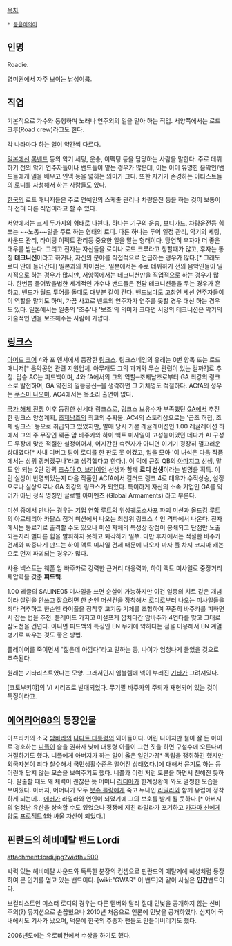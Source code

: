 [[목차]]

 * [[동음이의어]]

== 인명 ==
Roadie. 

영미권에서 자주 보이는 남성이름.

== 직업 ==
기본적으로 가수와 동행하며 노래나 연주외의 일을 맡아 하는 직업.
서양쪽에서는 로드 크루(Road crew)라고도 한다.

각 나라마다 하는 일이 약간씩 다르다.

[[일본]]에선 [[록밴드]] 등의 악기 세팅, 운송, 이펙팅 등을 담당하는 사람을 말한다. 주로 데뷔하기 전의 악기 연주자들이나 밴드들이 맡는 경우가 많은데, 이는 이미 유명한 음악인/밴드들에게 일을 배우고 인맥 등을 넓히는 의미가 크다. 또한 자기가 존경하는 아티스트들의 로디를 자청해서 하는 사람들도 있다.

[[한국]]의 로드 매니저들은 주로 연예인의 스케줄 관리나 차량운전 등을 하는 것이 보통이라 전혀 다른 직업이라고 할 수 있다.

서양에서는 크게 두가지의 형태로 나뉜다. 하나는 기구의 운송, 보디가드, 차량운전등 힘쓰는 ~~노동~~일을 주로 하는 형태의 로디. 다른 하나는 투어 일정 관리, 악기의 세팅, 사운드 관리, 라이팅 이펙트 관리등 중요한 일을 맡는 형태이다. 당연히 후자가 더 좋은 대우를 받는다. 그리고 전자는 자신들을 로디나 로드 크루라고 칭할때가 많고, 후자는 통칭 '''테크니션'''이라고 하거나, 자신의 분야를 직접적으로 언급하는 경우가 많다.[* 그래도 로디 안에 들어간다] 일본과의 차이점은, 일본에서는 주로 데뷔하기 전의 음악인들이 일시적으로 하는 경우가 많지만, 서양쪽에서는 테크니션만을 직업적으로 하는 경우가 많다. 한번쯤 들어봤을법한 세계적인 가수나 밴드들은 전담 테크니션들을 두는 경우가 흔하고, 밴드가 월드 투어를 돌때도 대부분 같이 간다. 밴드보다도 고참인 세션 연주자들이 이 역할을 맡기도 하며, 가끔 사고로 밴드의 연주자가 연주를 못할 경우 대신 하는 경우도 있다. 일본에서는 일종의 '조수'나 '보조'의 의미가 크다면 서양의 테크니션은 악기의 기술적인 면을 보조해주는 사람에 가깝다.

== [[링크스]] ==
[[아머드 코어]] 4와 포 앤서에서 등장한 [[링크스]]. 링크스네임의 유래는 0번 항목 또는 로드 매니저[* 음악공연 관련 지원업체. 아무래도 그의 과거와 무슨 관련이 있는 걸까?]로 추정. 탑승 AC는 피드백이며, 4와 fA에서의 그의 역할─조제남조로부터 GA 최강의 링크스로 발전하며, GA 약진의 일등공신─을 생각하면 그 기체명도 적절하다.
ACfA의 성우는 [[쿠스미 나오미]]. AC4에서는 목소리 출연이 없다.

[[국가 해체 전쟁]] 이후 등장한 신세대 링크스로, 링크스 보유수가 부족했던 [[GA]]에서 추진한 링크스 양성계획, [[조제남조]]의 최고의 수확물. AC4의 스토리상으로는 '급조 허접, 조제 링크스' 등으로 취급되고 있었지만, 발매 당시 기본 레귤레이션인 1.00 레귤레이션 하에서 그의 주 무장인 웨폰 암 바주카와 하이 액트 미사일이 고성능이었던 데다가 AI 구성도 무장에 맞춘 적절한 설정이어서, 어지간한 숙련자가 아니면 이기기 굉장히 껄끄러운 상대였다[* 사내 디버그 팀이 로디를 한 판도 못 이겼고, 입을 모아 '이 녀석은 다음 작품에서는 상위 랭커겠구나'라고 생각했다고 한다.]. 이 덕에 근접 QB의 [[아마지그]] 선생, 말도 안 되는 2단 강퀵 [[조슈아 O. 브라이언]] 선생과 함께 '''로디 선생'''이라는 별명을 획득. 이런 실상이 반영되었는지 다음 작품인 ACfA에서 컬러드 랭크 4로 대우가 수직상승, 설정으로나 실상으로나 GA 최강의 링크스가 되었다. 특이하게 자신의 소속 기업인 GA를 약어가 아닌 정식 명칭인 글로벌 아마멘츠 (Global Armaments) 라고 부른다.

미션 중에서 만나는 경우는 [[기업 연합]] 루트의 위성궤도소사포 파괴 미션과 [[올드킹]] 루트의 아르테리아 카팔스 점거 미션에서 나오는 최상위 링크스 4 인 격파에서 나온다. 전자에서는 동료기로 출격할 수도 있으나 미션 자체의 특성상 장점이 봉쇄되고 단점만 노출되는지라 별다른 힘을 발휘하지 못하고 퇴각하기 일쑤. 다만 후자에서는 적절한 바주카 견제와 짜증나게 만드는 하이 액트 미사일 견제 때문에 나오자 마자 풀 차지 코지마 캐논으로 먼저 파괴되는 경우가 많다. 

사용 넥스트는 웨폰 암 바주카로 강력한 근거리 대응력과, 하이 액트 미사일로 중장거리 제압력을 갖춘 '''피드백'''.

1.00 레귤의 SALINE05 미사일을 쓰면 순살이 가능하지만 이건 일종의 치트 같은 개념이라 살린을 안쓰고 잡으려면 한 손엔 머신건을 장착해서 로디로부터 나오는 미사일들을 죄다 격추하고 한손엔 라이플을 장착후 고기동 기체를 조합하여 꾸준히 바주카를 피하면서 잡는 법을 추천. 블레이드 가지고 어설프게 깝치다간 암바주카 4연타를 맞고 그대로 삼도천을 건넌다. 아니면 피드백의 특징인 EN 무기에 약하다는 점을 이용해서 EN 계열 병기로 싸우는 것도 좋은 방법.

플레이어를 죽이면서 "젊은데 아깝다"라고 말하는 등, 나이가 엄청나게 들었을 것으로 추측된다.

원래는 기타리스트였다는 모양. 그래서인지 엠블렘에 넥이 부러진 [[기타]]가 그려져있다.

[코토부키야]의 VI 시리즈로 발매되었다. 무기팔 바주카의 주퇴가 재현되어 있는 것이 특징이라고.

== [[에어리어88]]의 등장인물 ==
아프리카의 소국 [[밤바라]]의 [[나다트 대통령]]의 외아들이다.
어린 나이지만 철이 잘 든 아이로 경호하는 [[니플]]이 술을 권하자 낮에 대통령 아들이 그런 짓을 하면 구설수에 오른다며 거절하기도 했다.
니플에게 아버지가 하는 일이 옳은 일인가?[* 독립을 쟁취하긴 했지만 외국자본이 죄다 철수해서 국민생활수준은 떨어진 상태였다.]에 대해서 묻기도 하는 등 어린애 답지 않는 모습을 보여주기도 했다.
니플과 이런 저런 토론을 하면서 친해진 듯하다.
탈출할 때도 꽤 체력이 괜찮은 듯 어머니 [[리디아]]가 한계상황에 와도 멀쩡한 모습을 보여줬다.
아버지, 어머니가 모두 [[봇슈 롤랑]]에게 죽고 누나인 [[라일라]]와 함께 유럽에 정착하게 되는데...
[[에러]]가 라일라와 연인이 되었기에 그의 보호를 받게 될 듯하다.[* 아버지의 엄청난 유산을 상속할 수도 있었으나 정쟁에 지친 라일라가 포기하고 [[카자마 신]]에게 양도 [[프로젝트4]]와 싸울 자산이 되었다.]

== 핀란드의 헤비메탈 밴드 Lordi ==
attachment:lordi.jpg?width=500

박력 있는 헤비메탈 사운드와 독특한 분장의 컨셉으로 핀란드의 메탈계에 혜성처럼 등장하여 큰 인기를 얻고 있는 밴드이다.
[wiki:"GWAR" 이 밴드]와 같이 사실은 '''인간'''밴드이다.

보컬리스트인 미스터 로디의 경우는 다른 멤버와 달리 절대 민낯을 공개하지 않는 신비주의(?) 뮤지션으로 손꼽혔으나 2010년 처음으로 언론에 민낯을 공개하였다. 심지어 국내에서도 기사가 났으며, 덕분에 한국의 추종자 팬들도 만들어버리기도 했다.

2006년도에는 유로비전에서 수상을 하기도 했다.

{{{#!html
<object width="425" height="349"><param name="movie" value="http://www.youtube.com/v/B5ZfQMOHB5k?version=3&amp;hl=ko_KR"></param><param name="allowFullScreen" value="true"></param><param name="allowscriptaccess" value="always"></param><embed src="http://www.youtube.com/v/B5ZfQMOHB5k?version=3&amp;hl=ko_KR" type="application/x-shockwave-flash" width="425" height="349" allowscriptaccess="always" allowfullscreen="true"></embed></object>
}}}

